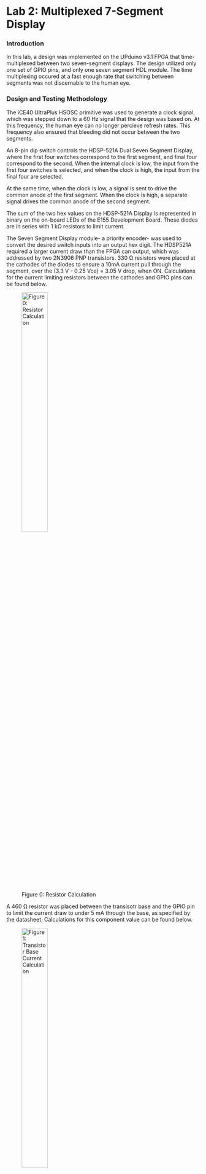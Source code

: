 # Lab 2: Multiplexed 7-Segment Display


### Introduction
In this lab, a design was implemented on the UPduino v3.1 FPGA that time-multiplexed between two seven-segment displays. The design utilized only one set of GPIO pins, and only one seven segment HDL module. The time multiplexing occured at a fast enough rate that switching between segments was not discernable to the human eye.

### Design and Testing Methodology
The iCE40 UltraPlus HSOSC primitive was used to generate a clock signal, which was stepped down to a 60 Hz signal that the design was based on. At this frequency, the human eye can no longer percieve refresh rates. This frequency also ensured that bleeding did not occur between the two segments.

An 8-pin dip switch controls the HDSP-521A Dual Seven Segment Display, where the first four switches correspond to the first segment, and final four correspond to the second. When the internal clock is low, the input from the first four switches is selected, and when the clock is high, the input from the final four are selected.

At the same time, when the clock is low, a signal is sent to drive the common anode of the first segment. When the clock is high, a separate signal drives the common anode of the second segment.

The sum of the two hex values on the HDSP-521A Display is represented in binary on the on-board LEDs of the E155 Development Board. These diodes are in series with 1 kΩ resistors to limit current. 

The Seven Segment Display module- a priority encoder- was used to convert the desired switch inputs into an output hex digit. The HDSP521A required a larger current draw than the FPGA can output, which was addressed by two 2N3906 PNP transistors. 330 Ω resistors were placed at the cathodes of the diodes to ensure a 10mA current pull through the segment, over the (3.3 V - 0.25 Vce) = 3.05 V drop, when ON. Calculations for the current limiting resistors between the cathodes and GPIO pins can be found below. 


![Figure 0: Resistor Calculation](images/resistor.png){width=40% fig-align="center"}

A 460 Ω resistor was placed between the transisotr base and the GPIO pin to limit the current draw to under 5 mA through the base, as specified by the datasheet. Calculations for this component value can be found below. 

![Figure 1: Transistor Base Current Calculation](images/transbase.png){width=40% fig-align="center"}

To control the input to the Seven Segment Display, a priority encoder was used. The output signals were mapped to their respective pins on the input of the HDSP-511A Seven Segment Display. 



### Technical Documentation

The source code for Lab 2 can be found in the following [GitHub repository](https://github.com/Isabella-Hottenrott/e155-lab2).

### Block Diagram

![Figure 2: Block Diagram of the lab2_ih verilog design](images/blockdiagram.png){fig-align="center"}

The block diagram above illustrates the lab2_ih design. The top level module is called lab2_ih and takes in inputs: reset, sw1, and sw2. Lab2_ih outputs to five leds (led), a single set of GPIO pins for the dual seven segment (segs), to both transistors to illuminate the proper segment anode (anodeOne, anodeTwo), and to the two remaining on-board LEDs to keep them from floating (bottomLEDs). Lab2_ih includes five submodules: the high-speed oscillator block (hf_osc), the clock divider to 60 Hz (clock_div), the adder (adder), the seven segments priority encoder (segments), and the anode-selecting module (anodeselect).

### Schematic

The schematic above illustrates the physical layout on the breadboard. Corresponding diode cathodes from the two seven segment displays were the same node (segment 1 A is the same node as segment 2 A, etc). These were connected in series with a 330 Ω current-limiting resistor to the GPIO pins. The on-board LEDs required 1 kΩ resistors to their limit current. The emitter of the transistor is powered by 3.3 V, while the collector goes straight to the segment anodes. The base of the PNP transistor is in series with a 460Ω resistor such that less than 5mA of current is drawn from the GPIO pin, which lies within specs.


![Figure 3: Schematic of the Breadboard](images/schematic.png){fig-align="center"}

### Results and Discussion
This design met the intended objectives. All switches correctly spoke with the board, the proper LED-sum combinations were calculated and illuminated, and the Seven Segment Display shows two distinct hex values without any discernable flickering or bleeding.

### Testbench Simulation
A testbench simulation was produced for every module in the design. 

#### tb_lab2_ih:
The testbench for lab2_ih can be found [here](https://github.com/Isabella-Hottenrott/e155-lab2/blob/main/fpga/source/impl_1/tb_lab2_ih.sv). The high speed clock was commented out to run this simulation, and 10 known cases were tested against the design. No errors occured. 

![Figure 4: Testbench Simulation Results for lab2_ih](images/tb_lab2.png){fig-align="center"}

#### tb_segments:
The testbench for the segments module can be found [here](https://github.com/Isabella-Hottenrott/e155-lab2/blob/main/fpga/source/impl_1/tb_segments.sv). All possible combinations of input switch values were explicitly tested. No errors occured. 

![Figure 5: Testbench Simulation Results for segments](images/tb_segments.png){fig-align="center"}

#### tb_clock_div:
The testbench for the clock divider module can be found [here](https://github.com/Isabella-Hottenrott/e155-lab2/blob/main/fpga/source/impl_1/tb_clock_div.sv). A test oscillator was produced that ticked every 800000 time stamps, where two time stamps represent a full clock cycle. The test oscillator was compared to that produced by the clock_div module when fed in the testbench clock signal. Both oscillators can be seen to rise and fall simulataneously. The HSOSC produces a 48 MHz clock. The clock divider module has been shown to divide the input clock signal by 800000. 48 MHz/800000 = 60 Hz, which is the targeted frequency switching between displays. No errors occured. 

![Figure 6: Testbench Simulation Results for clock_div](images/tb_clk_div.png){fig-align="center"}

#### tb_anodeselect:
The testbench for the anodeselect module can be found [here](https://github.com/Isabella-Hottenrott/e155-lab2/blob/main/fpga/source/impl_1/tb_anodeselect.sv). The test verifies that the correct switch value is sent to the segment modules, as well as the corresponding correct anode, across 12 handwritten vectors. The test verifies that the two anodes are never HIGH at the same timestamp. No errors occured. 

![Figure 7: Testbench Simulation Results for anodeselect](images/tb_anodeselect.png){fig-align="center"}

#### tb_adder:
The testbench for the adder module can be found [here](https://github.com/Isabella-Hottenrott/e155-lab2/blob/main/fpga/source/impl_1/tb_adder.sv). A system verilog function iterates through all possible input-addition combinations to verify all possible additions. No errors occured. 

 ![Figure 8: Testbench Simulation Results for adder](images/tb_adder.png){fig-align="center"}

### Conclusion

This design design illuminated a Dual Seven Segment Display using a single segment module through the use of time-multiplexing. A transistor circuit and selected resistors were used to ensure that sufficient, but not excessive current, flows through components based on datasheet values. I spent a total of 18 hours on this lab.

### AI Prototype Summary

The prompt that I provided the LLM was: "Write SystemVerilog HDL to time multiplex a single seven segment decoder (that decodes from four bits to a common anode seven segment display) to decode two sets of input bits and drive two sets of seven output bits."
In return, I recieved the following design that did not synthesize:

    // Time Multiplexed Seven Segment Display Controller
    // This module uses a single seven segment decoder to drive two displays

    module seven_seg_mux (
        input  logic        clk,
        input  logic        reset_n,
        input  logic [3:0]  digit0_in,    // First 4-bit input
        input  logic [3:0]  digit1_in,    // Second 4-bit input
        output logic [6:0]  seg0_out,     // Seven segment outputs for display 0
        output logic [6:0]  seg1_out,     // Seven segment outputs for display 1
        output logic        digit0_enable, // Enable signal for display 0
        output logic        digit1_enable  // Enable signal for display 1
    );

        // Internal signals
        logic [3:0] mux_input;
        logic [6:0] decoder_output;
        logic       mux_select;
        logic       slow_clk;

        // Instantiate oscillator for timing
        oscillator u_osc (
            .clk(clk),
            .reset_n(reset_n),
            .slow_clk(slow_clk)
        );

        // Generate multiplexer select signal
        always_ff @(posedge slow_clk or negedge reset_n) begin
            if (!reset_n)
                mux_select <= 1'b0;
            else
                mux_select <= ~mux_select;
        end

        // Input multiplexer
        always_comb begin
            case (mux_select)
                1'b0: mux_input = digit0_in;
                1'b1: mux_input = digit1_in;
            endcase
        end

        // Instantiate seven segment decoder
        seven_seg_decoder u_decoder (
            .bin_in(mux_input),
            .seg_out(decoder_output)
        );

        // Output demultiplexer and enable generation
        always_comb begin
            case (mux_select)
                1'b0: begin
                    seg0_out = decoder_output;
                    seg1_out = 7'b1111111;  // All segments off (common anode)
                    digit0_enable = 1'b0;   // Active low enable
                    digit1_enable = 1'b1;   // Disabled
                end
                1'b1: begin
                    seg0_out = 7'b1111111;  // All segments off
                    seg1_out = decoder_output;
                    digit0_enable = 1'b1;   // Disabled
                    digit1_enable = 1'b0;   // Active low enable
                end
            endcase
        end

    endmodule

    // Seven Segment Decoder Module
    // Converts 4-bit binary input to seven segment display pattern
    // Common anode configuration (active low outputs)
    module seven_seg_decoder (
        input  logic [3:0] bin_in,
        output logic [6:0] seg_out
    );

        // Segment mapping: seg_out = {g, f, e, d, c, b, a}
        // Common anode: 0 = segment on, 1 = segment off
        always_comb begin
            case (bin_in)
                4'h0: seg_out = 7'b1000000; // 0
                4'h1: seg_out = 7'b1111001; // 1
                4'h2: seg_out = 7'b0100100; // 2
                4'h3: seg_out = 7'b0110000; // 3
                4'h4: seg_out = 7'b0011001; // 4
                4'h5: seg_out = 7'b0010010; // 5
                4'h6: seg_out = 7'b0000010; // 6
                4'h7: seg_out = 7'b1111000; // 7
                4'h8: seg_out = 7'b0000000; // 8
                4'h9: seg_out = 7'b0010000; // 9
                4'hA: seg_out = 7'b0001000; // A
                4'hB: seg_out = 7'b0000011; // b
                4'hC: seg_out = 7'b1000110; // C
                4'hD: seg_out = 7'b0100001; // d
                4'hE: seg_out = 7'b0000110; // E
                4'hF: seg_out = 7'b0001110; // F
            endcase
        end

    endmodule

    // Simple Oscillator Module
    // Generates a slower clock for multiplexing
    module oscillator (
        input  logic clk,
        input  logic reset_n,
        output logic slow_clk
    );

        parameter DIVIDE_BY = 100000; // Adjust for desired refresh rate
        logic [$clog2(DIVIDE_BY)-1:0] counter;

        always_ff @(posedge clk or negedge reset_n) begin
            if (!reset_n) begin
                counter <= '0;
                slow_clk <= 1'b0;
            end else begin
                if (counter == DIVIDE_BY - 1) begin
                    counter <= '0;
                    slow_clk <= ~slow_clk;
                end else begin
                    counter <= counter + 1;
                end
            end
        end

    endmodule

    // Testbench for verification
    module seven_seg_mux_tb;

        logic        clk;
        logic        reset_n;
        logic [3:0]  digit0_in;
        logic [3:0]  digit1_in;
        logic [6:0]  seg0_out;
        logic [6:0]  seg1_out;
        logic        digit0_enable;
        logic        digit1_enable;

        // Instantiate DUT
        seven_seg_mux dut (
            .clk(clk),
            .reset_n(reset_n),
            .digit0_in(digit0_in),
            .digit1_in(digit1_in),
            .seg0_out(seg0_out),
            .seg1_out(seg1_out),
            .digit0_enable(digit0_enable),
            .digit1_enable(digit1_enable)
        );

        // Clock generation
        initial begin
            clk = 0;
            forever #5 clk = ~clk;
        end

        // Test stimulus
        initial begin
            reset_n = 0;
            digit0_in = 4'h0;
            digit1_in = 4'h0;

            #100 reset_n = 1;

            // Test different digit combinations
            #1000 digit0_in = 4'h3; digit1_in = 4'h7;
            #2000 digit0_in = 4'hA; digit1_in = 4'hF;
            #2000 digit0_in = 4'h5; digit1_in = 4'h2;

            #5000 $finish;
        end

        // Monitor outputs
        initial begin
            $monitor("Time=%0t, digit0_in=%h, digit1_in=%h, seg0=%b, seg1=%b, en0=%b, en1=%b", 
                    $time, digit0_in, digit1_in, seg0_out, seg1_out, digit0_enable, digit1_enable);
        end

    endmodule


Next, I asked the LLM to: "Write SystemVerilog HDL to time multiplex a single seven segment decoder (that decodes from four bits to a common anode seven segment display) to decode two sets of input bits and drive two sets of seven output bits. Use the seven segment decoder and oscillator provided in the attached files." and attached my Lab 1 files. I received the following design that, again, did not synthesize. 

    // Isabella Hottenrott's segments module
    // segments.sv
    // Module containing Verilog code for Seven-segment display mapping
    module segments(input logic [3:0] digit,
                    output logic [6:0] segs);

    always_comb
    case(digit)
        0:  segs = 7'b000_0001; //0
        1:  segs = 7'b100_1111; //1
        2:  segs = 7'b001_0010; //2
        3:  segs = 7'b000_0110; //3
        4:  segs = 7'b100_1100; //4
        5:  segs = 7'b010_0100; //5
        6:  segs = 7'b010_0000; //6
        7:  segs = 7'b000_1111; //7
        8:  segs = 7'b000_0000; //8
        9:  segs = 7'b000_1100; // 9
        10: segs = 7'b000_1000; //a
        11: segs = 7'b110_0000; //b
        12: segs = 7'b011_0001; //c
        13: segs = 7'b100_0010; //d
        14: segs = 7'b011_0000; //e
        15: segs = 7'b011_1000; //f
        default:    segs = 7'b111_1111;
    endcase
    endmodule

    // Simple oscillator module for timing control
    module oscillator(input logic clk,
                  input logic reset,
                  output logic slow_clk);
    
    parameter DIVIDE_RATIO = 50000; // Adjust for desired refresh rate
    logic [$clog2(DIVIDE_RATIO)-1:0] counter;
    
    always_ff @(posedge clk or posedge reset) begin
        if (reset) begin
            counter <= 0;
            slow_clk <= 0;
        end else begin
            if (counter == DIVIDE_RATIO - 1) begin
                counter <= 0;
                slow_clk <= ~slow_clk;
            end else begin
                counter <= counter + 1;
            end
        end
    end
    endmodule

    module seven_seg_time_mux(
        input logic clk,
        input logic reset,
        input logic [3:0] digit0,    // First 4-bit input
        input logic [3:0] digit1,    // Second 4-bit input
        output logic [6:0] segs0,    // Seven segment outputs for display 0
        output logic [6:0] segs1     // Seven segment outputs for display 1
    );

    // Internal signals
    logic [3:0] mux_digit;       // Multiplexed input to decoder
    logic [6:0] decoder_segs;    // Output from segments decoder
    logic mux_select;            // Select signal for multiplexing
    logic slow_clk;              // Slower clock for multiplexing
    
    // Instantiate oscillator for timing control
    oscillator timing_gen (
        .clk(clk),
        .reset(reset),
        .slow_clk(slow_clk)
    );
    
    // Generate multiplexer select signal (toggles between displays)
    always_ff @(posedge slow_clk or posedge reset) begin
        if (reset)
            mux_select <= 1'b0;
        else
            mux_select <= ~mux_select;
    end
    
    // Input multiplexer - select which digit to decode
    always_comb begin
        case (mux_select)
            1'b0: mux_digit = digit0;
            1'b1: mux_digit = digit1;
            default: mux_digit = digit0;
        endcase
    end
    
    // Instantiate Isabella's segments decoder
    segments decoder (
        .digit(mux_digit),
        .segs(decoder_segs)
    );
    
    // Output demultiplexer - route decoder output to appropriate display
    // When a display is not selected, turn off all segments (common anode = all high)
    always_comb begin
        case (mux_select)
            1'b0: begin
                segs0 = decoder_segs;    // Display digit0
                segs1 = 7'b111_1111;     // Turn off display 1
            end
            1'b1: begin
                segs0 = 7'b111_1111;     // Turn off display 0
                segs1 = decoder_segs;    // Display digit1
            end
            default: begin
                segs0 = 7'b111_1111;
                segs1 = 7'b111_1111;
            end
        endcase
    end

endmodule

    logic clk;
    logic reset;
    logic [3:0] digit0;
    logic [3:0] digit1;
    logic [6:0] segs0;
    logic [6:0] segs1;
    
    // Instantiate the Device Under Test (DUT)
    seven_seg_time_mux dut (
        .clk(clk),
        .reset(reset),
        .digit0(digit0),
        .digit1(digit1),
        .segs0(segs0),
        .segs1(segs1)
    );
    
    // Clock generation (50MHz system clock)
    initial begin
        clk = 0;
        forever #10 clk = ~clk; // 20ns period = 50MHz
    end
    
    // Test stimulus
    initial begin
        // Initialize signals
        reset = 1;
        digit0 = 4'h0;
        digit1 = 4'h0;
        
        // Release reset
        #100 reset = 0;
        
        // Test case 1: Display 3 and 7
        #1000 digit0 = 4'h3; digit1 = 4'h7;
        
        // Test case 2: Display A and F (hex)
        #5000 digit0 = 4'hA; digit1 = 4'hF;
        
        // Test case 3: Display 5 and 2
        #5000 digit0 = 4'h5; digit1 = 4'h2;
        
        // Test case 4: Display 8 and 1
        #5000 digit0 = 4'h8; digit1 = 4'h1;
        
        // Finish simulation
        #10000 $finish;
    end
    
    // Monitor key signals
    initial begin
        $monitor("Time=%0t, digit0=%h, digit1=%h, segs0=%b, segs1=%b", 
                 $time, digit0, digit1, segs0, segs1);
    end
    
    // Generate VCD file for waveform viewing
    initial begin
        $dumpfile("seven_seg_mux.vcd");
        $dumpvars(0, seven_seg_time_mux_tb);
    end

endmodule


Both designs ran into the issue that the "loop count limit [of the clock] exceeded forever never breaks". This occured because both LLM outputs created associated testbenches. I tried to take out this forever statement, and make the clock tick similarly to my own testbenches. However, when I did this, I received a "Synthesize Design Completed, Lattice Synthesis Engine Failed" error.